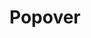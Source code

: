 

<Meta title="DataTable" component={DataTable} />

# Popover

<Story name="Default">
  <DataTable
    data={[
      { first_name: "Michael", last_name: "Scott" },
      { first_name: "Dwight", last_name: "Schrute" },
    ]}
    columns={generateColumns([
      { first_name: "Michael", last_name: "Scott" },
      { first_name: "Dwight", last_name: "Schrute" },
    ])}
  />
</Story>

<Story name="Empty 1">
  <DataTable
    data={[]}
    columns={generateColumns([
      { first_name: "Michael", last_name: "Scott" },
      { first_name: "Dwight", last_name: "Schrute" },
    ])}
  />
</Story>

<Story name="Empty 2">
  <DataTable data={[]} columns={[]} />
</Story>

<Story name="Pagination">
  <DataTable
    data={[
      { first_name: "Michael", last_name: "Scott" },
      { first_name: "Dwight", last_name: "Schrute" },
    ]}
    columns={generateColumns([
      { first_name: "Michael", last_name: "Scott" },
      { first_name: "Dwight", last_name: "Schrute" },
    ])}
    pagination={true}
  />
</Story>
